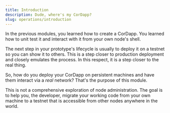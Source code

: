 ```yaml
---
title: Introduction  
description: Dude, where's my CorDapp?  
slug: operations/introduction
---
```


In the previous modules, you learned how to create a CorDapp. You learned how to unit test it and interact with it from your own node's shell.

The next step in your prototype's lifecycle is usually to deploy it on a testnet so you can show it to others. This is a step closer to production deployment and closely emulates the process. In this respect, it is a step closer to the real thing. 

So, how do you deploy your CorDapp on persistent machines and have them interact via a _real_ network? That's the purpose of this module.

This is not a comprehensive exploration of node administration. The goal is to help you, the developer, migrate your working code from your own machine to a testnet that is accessible from other nodes anywhere in the world.
